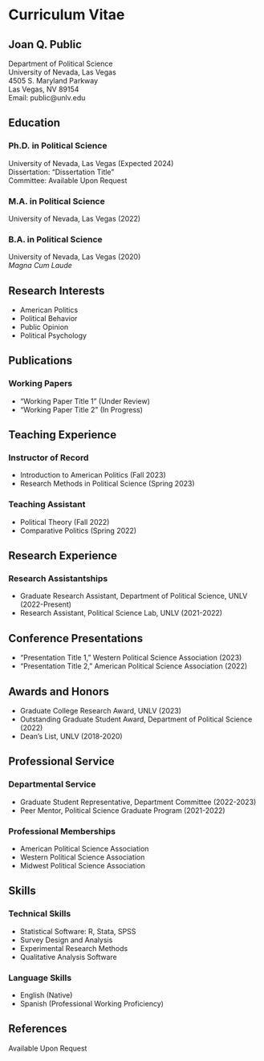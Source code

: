 # Curriculum Vitae {.unnumbered}

## Joan Q. Public

Department of Political Science  
University of Nevada, Las Vegas  
4505 S. Maryland Parkway  
Las Vegas, NV 89154  
Email: public@unlv.edu

## Education

### Ph.D. in Political Science
University of Nevada, Las Vegas (Expected 2024)  
Dissertation: "Dissertation Title"  
Committee: Available Upon Request

### M.A. in Political Science
University of Nevada, Las Vegas (2022)

### B.A. in Political Science
University of Nevada, Las Vegas (2020)  
*Magna Cum Laude*

## Research Interests

- American Politics
- Political Behavior
- Public Opinion
- Political Psychology

## Publications

### Working Papers
- "Working Paper Title 1" (Under Review)
- "Working Paper Title 2" (In Progress)

## Teaching Experience

### Instructor of Record
- Introduction to American Politics (Fall 2023)
- Research Methods in Political Science (Spring 2023)

### Teaching Assistant
- Political Theory (Fall 2022)
- Comparative Politics (Spring 2022)

## Research Experience

### Research Assistantships
- Graduate Research Assistant, Department of Political Science, UNLV (2022-Present)
- Research Assistant, Political Science Lab, UNLV (2021-2022)

## Conference Presentations
- "Presentation Title 1," Western Political Science Association (2023)
- "Presentation Title 2," American Political Science Association (2022)

## Awards and Honors
- Graduate College Research Award, UNLV (2023)
- Outstanding Graduate Student Award, Department of Political Science (2022)
- Dean's List, UNLV (2018-2020)

## Professional Service

### Departmental Service
- Graduate Student Representative, Department Committee (2022-2023)
- Peer Mentor, Political Science Graduate Program (2021-2022)

### Professional Memberships
- American Political Science Association
- Western Political Science Association
- Midwest Political Science Association

## Skills

### Technical Skills
- Statistical Software: R, Stata, SPSS
- Survey Design and Analysis
- Experimental Research Methods
- Qualitative Analysis Software

### Language Skills
- English (Native)
- Spanish (Professional Working Proficiency)

## References
Available Upon Request
